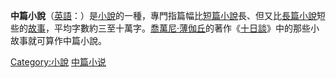 {{expand|time=2007-09-26T20:12:20Z}}
'''中篇小說'''（[[英語|英語]]：{{lang|en|novella}}）是[[小說|小說]]的一種，專門指篇幅比[[短篇小說|短篇小說]]長、但又比[[長篇小說|長篇小說]]短些的[[故事|故事]]，平均字數約三至十萬字。[[喬萬尼·薄伽丘|喬萬尼·薄伽丘]]的著作《[[十日談|十日談]]》中的那些小故事就可算作中篇小說。

{{敘事學}}
{{Novel-stub}}

[[Category:小說|Category:小說]]
[[Category:中篇小说|]]